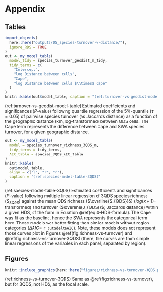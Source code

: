 # Appendix {-}

## Tables {-}

```r
import_objects(
  here::here("outputs/05_species-turnover-w-distance/"),
  ignore_RDS = TRUE
)
out <- my_model_table(
  model_tidy = species_turnover_geodist_m_tidy, 
  tidy_terms = c(
    "Intercept", 
    "log Distance between cells",
    "Cape",
    "log Distance between cells $\\times$ Cape"
  )
)
knitr::kable(out$model_table, caption = "(ref:turnover-vs-geodist-model-table)")
```

(ref:turnover-vs-geodist-model-table) Estimated coefficients and significances ($P$-value) following quantile regression of the 5%-quantile ($\tau = 0.05$) of pairwise species turnover (as Jaccards distance) as a function of the geographic distance (km, log-transformed) between QDS cells. The Cape term represents the difference between Cape and SWA species turnover, for a given geographic distance.

```r
out <- my_model_table(
  model = species_turnover_richness_3QDS_m, 
  tidy_terms = tidy_terms,
  AIC_table = species_3QDS_AIC_table
)
knitr::kable(
  out$model_table, 
  align = c("l", "r", "r"), 
  caption = "(ref:species-model-table-3QDS)"
)
```

(ref:species-model-table-3QDS) Estimated coefficients and significances ($P$-value) following multiple linear regression of 3QDS species richness ($S_{3QDS}$) against the mean QDS richness ($\overline{S_{QDS}}$) ($log(x + 1)$-transformed) and turnover ($\overline{J_{QDS}}$; Jaccards distance) within a given HDS, of the form in Equation \@ref(eq:S-HDS-formula). The Cape was fit as the baseline, hence the SWA represents the categorical term here. These models wer better fitting than similar models without region categories ($\Delta AIC =$ `r out$deltaAIC`). Note, these models does not represent those curves plot in Figures \@ref(fig:richness-vs-turnover) and \@ref(fig:richness-vs-turnover-3QDS) (there, the curves are from simple linear regressions of the variables in each panel, separated by region).

## Figures {-}

```r
knitr::include_graphics(here::here("figures/richness-vs-turnover-3QDS.png.png"))
```

(ref:richness-vs-turnover-3QDS) Same as \@ref(fig:richness-vs-turnover), but for 3QDS, not HDS, as the focal scale.
